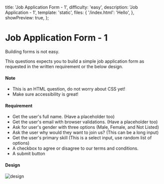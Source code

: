 
  title: 'Job Application Form - 1',
  difficulty: 'easy',
  description: 'Job Application - 1',
  template: 'static',
  files: {
    '/index.html': '<body>Hello</body>',
  },
  showPreview: true,
};

# Job Application Form - 1

Building forms is not easy.

This questions expects you to build a simple job application form as requested in the written requirement or the below design.

#### Note

- This is an HTML question, do not worry about CSS yet!
- Make sure accessibility is great!

#### Requirement

- Get the user's full name. (Have a placeholder too)
- Get the user's email with browser validations. (Have a placeholder too)
- Ask for user's gender with three options (Male, Female, and Not Listed)
- Ask the user why would they want to join us? (This can be a long input)
- Get the user's primary skill (This is a select input, use random list of options)
- A checkbox to agree or disagree to our terms and conditions.
- A submit button

#### Design

<Image src={image} alt="design" priority />
